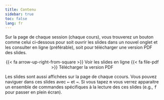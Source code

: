 ```yaml
---
title: Contenu
sidebar: true
toc: false
lang: fr
---
```


Sur la page de chaque session (chaque cours), vous trouverez un bouton comme celui ci-dessous pour soit ouvrir les slides dans un nouvel onglet et les consulter en ligne (préférable), soit pour télécharger une version PDF des slides.

<p class="buttons" style="text-align:center;"><span class="btn btn-danger">{{< fa arrow-up-right-from-square >}} Voir les slides en ligne </span> <span class="btn btn-danger">{{< fa file-pdf >}} Télécharger la version PDF </span></p>

Les slides sont aussi affichées sur la page de chaque ccours. Vous pouvez naviguer dans ces slides avec <kbd>←</kbd> et <kbd>→</kbd>. Si vous tapez <kbd>m</kbd> vous verrez apparaitre un ensemble de commandes spécifiques à la lecture des ces slides (e.g., <kbd>f</kbd> pour passer en plein écran).

